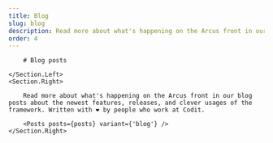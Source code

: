 ```yaml
---
title: Blog
slug: blog
description: Read more about what's happening on the Arcus front in our blog posts about the newest features, releases, and clever usages of the framework.
order: 4
---
```


<Section>
    <Section.Left>

        # Blog posts

    </Section.Left>
    <Section.Right>

        Read more about what's happening on the Arcus front in our blog posts about the newest features, releases, and clever usages of the framework. Written with ❤️ by people who work at Codit.

        <Posts posts={posts} variant={'blog'} />
    </Section.Right>

</Section>
